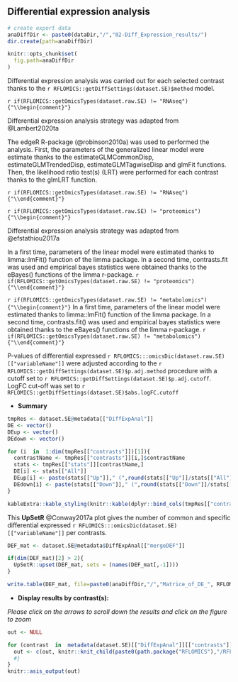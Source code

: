 ## Differential expression analysis

```r
# create export data
anaDiffDir <- paste0(dataDir,"/","02-Diff_Expression_results/")
dir.create(path=anaDiffDir)

knitr::opts_chunk$set(
  fig.path=anaDiffDir
)

```

<!-- ## Summary table of differential expression analysis -->


Differential expression analysis was carried out for each selected contrast thanks to the `r RFLOMICS::getDiffSettings(dataset.SE)$method` model.

`r if(RFLOMICS::getOmicsTypes(dataset.raw.SE) != "RNAseq") {"\\begin{comment}"}`

Differential expression analysis strategy was adapted from @Lambert2020ta

The edgeR R-package (@robinson2010a) was used to performed the analysis. 
First, the parameters of the generalized linear model were estimate thanks to the 
estimateGLMCommonDisp, estimateGLMTrendedDisp, estimateGLMTagwiseDisp and glmFit functions.
Then, the likelihood ratio test(s) (LRT) were performed for each contrast thanks to the glmLRT 
function.

`r if(RFLOMICS::getOmicsTypes(dataset.raw.SE) != "RNAseq") {"\\end{comment}"}`

`r if(RFLOMICS::getOmicsTypes(dataset.raw.SE) != "proteomics") {"\\begin{comment}"}`

Differential expression analysis strategy was adapted from @efstathiou2017a

In a first time, parameters of the linear model were estimated thanks to limma::lmFit() function of the limma package.
In a second time, contrasts.fit was used and empirical bayes statistics were obtained thanks to the eBayes() functions of the limma r-package.
`r if(RFLOMICS::getOmicsTypes(dataset.raw.SE) != "proteomics") {"\\end{comment}"}`

`r if(RFLOMICS::getOmicsTypes(dataset.raw.SE) != "metabolomics") {"\\begin{comment}"}`
In a first time, parameters of the linear model were estimated thanks to limma::lmFit() function of the limma package.
In a second time, contrasts.fit() was used and empirical bayes statistics were obtained thanks to the eBayes() functions of the limma r-package.
`r if(RFLOMICS::getOmicsTypes(dataset.raw.SE) != "metabolomics") {"\\end{comment}"}`


P-values of differential expressed `r RFLOMICS:::omicsDic(dataset.raw.SE)[["variableName"]]` were adjusted according 
to the `r RFLOMICS::getDiffSettings(dataset.SE)$p.adj.method` procedure with a cutoff set to `r RFLOMICS::getDiffSettings(dataset.SE)$p.adj.cutoff`.
LogFC cut-off was set to `r RFLOMICS::getDiffSettings(dataset.SE)$abs.logFC.cutoff`


* **Summary** 

```r

tmpRes <- dataset.SE@metadata[["DiffExpAnal"]]
DE <- vector()
DEup <- vector()
DEdown <- vector()

for (i  in  1:dim(tmpRes[["contrasts"]])[1]){
  contrastName <- tmpRes[["contrasts"]][i,]$contrastName
  stats <- tmpRes[["stats"]][contrastName,]
  DE[i] <- stats[["All"]]
  DEup[i] <- paste(stats[["Up"]]," (",round(stats[["Up"]]/stats[["All"]],2)*100," %)",sep="")
  DEdown[i] <- paste(stats[["Down"]]," (",round(stats[["Down"]]/stats[["All"]],2)*100," %)",sep="")
}

```


```r
kableExtra::kable_styling(knitr::kable(dplyr::bind_cols(tmpRes[["contrasts"]][,c("tag","contrastName")], data.frame("DE.Tot"=DE,"DE.Up"=DEup,"DE.Down"=DEdown)), row.names=FALSE, caption=NULL, format="html"), font_size=12)
```


This **UpSetR** @Conway2017a plot gives the number of common and specific differential expressed `r RFLOMICS:::omicsDic(dataset.SE)[["variableName"]]` per contrasts.

```r

DEF_mat <- dataset.SE@metadata$DiffExpAnal[["mergeDEF"]]

if(dim(DEF_mat)[2] > 2){
  UpSetR::upset(DEF_mat, sets = (names(DEF_mat[,-1]))) 
}

write.table(DEF_mat, file=paste0(anaDiffDir,"/","Matrice_of_DE_", RFLOMICS:::omicsDic(dataset.SE)[["variableName"]],"_per_Constrast.txt"), sep="\t",quote=FALSE,col.names=TRUE,row.names=FALSE)


```

* **Display results by contrast(s):** 

*Please click on the arrows to scroll down the results and click on the figure to zoom*

```r

out <- NULL

for (contrast  in  metadata(dataset.SE)[["DiffExpAnal"]][["contrasts"]]$contrastName) {
  out <- c(out, knitr::knit_child(paste0(path.package("RFLOMICS"),"/RFLOMICSapp/","report_04_diff_analysis_per_contrast.Rmd"), quiet=TRUE))  
  #}
}
knitr::asis_output(out)
```


